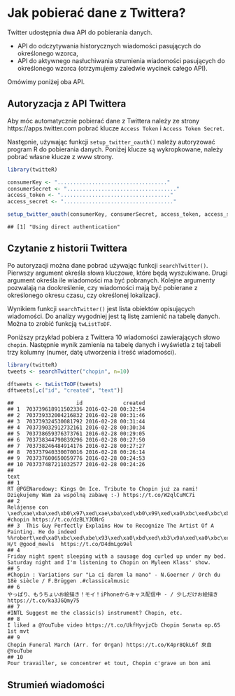 # Jak pobierać dane z Twittera?

Twitter udostępnia dwa API do pobierania danych.

* API do odczytywania historycznych wiadomości pasujących do określonego wzorca,
* API do aktywnego nasłuchiwania strumienia wiadomości pasujących do określonego wzorca (otrzymujemy zaledwie wycinek całego API).

Omówimy poniżej oba API.

## Autoryzacja z API Twittera

Aby móc automatycznie pobierać dane z Twittera należy ze strony https://apps.twitter.com pobrać klucze `Access Token` i `Access Token Secret`. 

Następnie, używając funkcji `setup_twitter_oauth()` należy autoryzować program R do pobierania danych. Poniżej klucze są wykropkowane, należy pobrać własne klucze z www strony.

```r
library(twitteR)

consumerKey <- "..................................."
consumerSecret <- "..................................."
access_token <- "..................................."
access_secret <- "..................................."

setup_twitter_oauth(consumerKey, consumerSecret, access_token, access_secret)
```

```
## [1] "Using direct authentication"
```

## Czytanie z historii Twittera

Po autoryzacji można dane pobrać używając funkcji `searchTwitter()`. Pierwszy argument określa słowa kluczowe, które będą wyszukiwane. Drugi argument określa ile wiadomości ma być pobranych. Kolejne argumenty pozwalają na dookreślenie, czy wiadomości mają być pobierane z określonego okresu czasu, czy określonej lokalizacji.

Wynikiem funkcji `searchTwitter()` jest lista obiektów opisujących wiadomości. Do analizy wygodniej jest tą listę zamienić na tabelę danych. Można to zrobić funkcją `twListToDF`. 

Poniższy przykład pobiera z Twittera 10 wiadomości zawierających słowo `chopin`. Następnie wynik zamienia na tabelę danych i wyświetla z tej tabeli trzy kolumny (numer, datę utworzenia i treść wiadomości).

```r
library(twitteR)
tweets <- searchTwitter("chopin", n=10)

dftweets <- twListToDF(tweets)
dftweets[,c("id", "created", "text")]
```

```
##                    id             created
## 1  703739618911502336 2016-02-28 00:32:54
## 2  703739332004216832 2016-02-28 00:31:46
## 3  703739324530081792 2016-02-28 00:31:44
## 4  703739032912732161 2016-02-28 00:30:34
## 5  703738659376373761 2016-02-28 00:29:05
## 6  703738344790839296 2016-02-28 00:27:50
## 7  703738246484914176 2016-02-28 00:27:27
## 8  703737940330070016 2016-02-28 00:26:14
## 9  703737600650059776 2016-02-28 00:24:53
## 10 703737487211032577 2016-02-28 00:24:26
##                                                                                                                                                                                                                                                                                     text
## 1                                                                                                                                                             RT @PGENarodowy: Kings On Ice. Tribute to Chopin już za nami! Dziękujemy Wam za wspólną zabawę :-) https://t.co/W2qlCuMC7i
## 2                                                                                                                                                                Relájense con \xed\xae\xba\xed\xb0\x97\xed\xae\xba\xed\xb0\x99\xed\xa0\xbc\xed\xbc\xb3  #chopin https://t.co/dzBLYJONrG
## 3  This Guy Perfectly Explains How to Recognize The Artist Of A Painting. He do indeed %%robert\xed\xa0\xbc\xed\xbe\x93\xed\xa0\xbd\xed\xb3\x9a\xed\xa0\xbc\xed\xbe\xb9\xed\xa0\xbc\xed\xbf\x9b\xed\xa0\xbc\xed\xbe\xa8\xed\xa0\xbc\xed\xbe\xa8 H/t @good_mewls  https://t.co/D4dmLgo9el
## 4                                                                                                                                               Friday night spent sleeping with a sausage dog curled up under my bed. Saturday night and I'm listening to Chopin on Myleen Klass' show.
## 5                                                                                                                                                                           #Chopin : Variations sur "La ci darem la mano" - N.Goerner / Orch du 18è siècle / F.Brüggen .#classicalmusic
## 6                                                                                                                                                                                やっぱり、もうちょいお絵描き！モイ！iPhoneからキャス配信中 - / 少しだけお絵描き https://t.co/ka3JGQmy75
## 7                                                                                                                                                                                                                               #INTL Suggest me the classic(s) instrument? Chopin, etc.
## 8                                                                                                                                                                                                           I liked a @YouTube video https://t.co/UkfHyvjzCb Chopin Sonata op.65 1st mvt
## 9                                                                                                                                                                                                            Chopin Funeral March (Arr. for Organ) https://t.co/K4pr8QkL6f 來自 @YouTube
## 10                                                                                                                                                                                                                     Pour travailler, se concentrer et tout, Chopin c'grave un bon ami
```

## Strumień wiadomości




